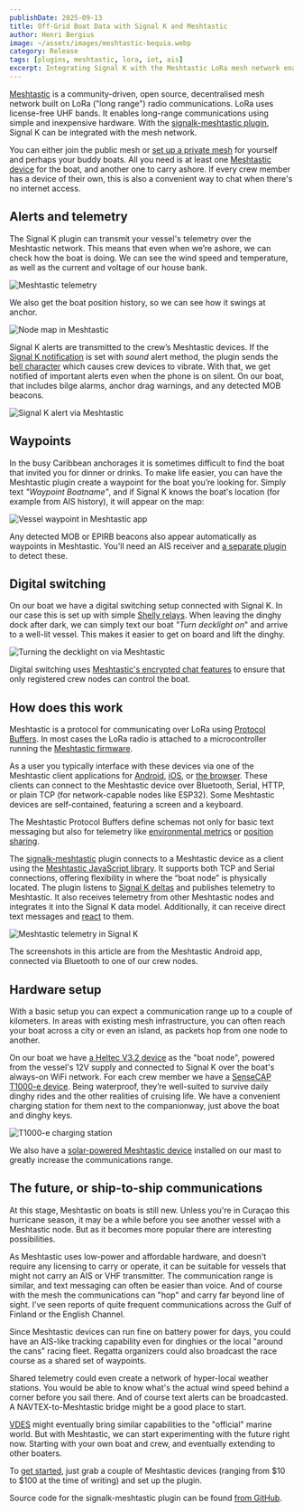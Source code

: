 ```yaml
---
publishDate: 2025-09-13
title: Off-Grid Boat Data with Signal K and Meshtastic
author: Henri Bergius
image: ~/assets/images/meshtastic-bequia.webp
category: Release
tags: [plugins, meshtastic, lora, iot, ais]
excerpt: Integrating Signal K with the Meshtastic LoRa mesh network enables off-grid, no-cost boat-to-shore communication and telemetry. You can monitor your boat’s status and receive alerts without relying on cellular or satellite connections.
---
```


[Meshtastic](https://meshtastic.org) is a community-driven, open source, decentralised mesh network built on LoRa ("long range") radio communications. LoRa uses license-free UHF bands. It enables long-range communications using simple and inexpensive hardware. With the [signalk-meshtastic plugin](https://github.com/meri-imperiumi/signalk-meshtastic#readme), Signal K can be integrated with the mesh network.

You can either join the public mesh or [set up a private mesh](https://meshtastic.org/docs/configuration/tips/#not-sharing-your-location) for yourself and perhaps your buddy boats. All you need is at least one [Meshtastic device](https://meshtastic.org/docs/hardware/devices/) for the boat, and another one to carry ashore. If every crew member has a device of their own, this is also a convenient way to chat when there's no internet access.

## Alerts and telemetry

The Signal K plugin can transmit your vessel's telemetry over the Meshtastic network. This means that even when we’re ashore, we can check how the boat is doing. We can see the wind speed and temperature, as well as the current and voltage of our house bank.

![Meshtastic telemetry](/images/posts/signalk-meshtastic/meshtastic-telemetry.webp)

We also get the boat position history, so we can see how it swings at anchor.

![Node map in Meshtastic](/images/posts/signalk-meshtastic/meshtastic-location-history.webp)

Signal K alerts are transmitted to the crew’s Meshtastic devices. If the [Signal K notification](https://signalk.org/specification/1.7.0/doc/notifications.html) is set with _sound_ alert method, the plugin sends the [bell character](https://en.m.wikipedia.org/wiki/Bell_character) which causes crew devices to vibrate. With that, we get notified of important alerts even when the phone is on silent. On our boat, that includes bilge alarms, anchor drag warnings, and any detected MOB beacons.

![Signal K alert via Meshtastic](/images/posts/signalk-meshtastic/meshtastic-alert.webp)

## Waypoints

In the busy Caribbean anchorages it is sometimes difficult to find the boat that invited you for dinner or drinks. To make life easier, you can have the Meshtastic plugin create a waypoint for the boat you’re looking for. Simply text _"Waypoint Boatname"_, and if Signal K knows the boat's location (for example from AIS history), it will appear on the map:

![Vessel waypoint in Meshtastic app](/images/posts/signalk-meshtastic/meshtastic-waypoint.webp)

Any detected MOB or EPIRB beacons also appear automatically as waypoints in Meshtastic. You'll need an AIS receiver and [a separate plugin](https://github.com/meri-imperiumi/signalk-mob-notifier) to detect these.

## Digital switching

On our boat we have a digital switching setup connected with Signal K. In our case this is set up with simple [Shelly relays](https://shellyuk.com/shop/shelly-range-all-items/lighting/shelly-plus-1/). When leaving the dinghy dock after dark, we can simply text our boat _"Turn decklight on_" and arrive to a well-lit vessel. This makes it easier to get on board and lift the dinghy.

![Turning the decklight on via Meshtastic](/images/posts/signalk-meshtastic/meshtastic-digital-switching.webp)

Digital switching uses [Meshtastic's encrypted chat features](https://meshtastic.org/docs/overview/encryption/) to ensure that only registered crew nodes can control the boat.

## How does this work

Meshtastic is a protocol for communicating over LoRa using [Protocol Buffers](https://en.wikipedia.org/wiki/Protocol_Buffers). In most cases the LoRa radio is attached to a microcontroller running the [Meshtastic firmware](https://flasher.meshtastic.org).

As a user you typically interface with these devices via one of the Meshtastic client applications for [Android](https://play.google.com/store/apps/details?id=com.geeksville.mesh), [iOS](https://apple.co/3Auysep), or [the browser](https://client.meshtastic.org). These clients can connect to the Meshtastic device over Bluetooth, Serial, HTTP, or plain TCP (for network-capable nodes like ESP32). Some Meshtastic devices are self-contained, featuring a screen and a keyboard.

The Meshtastic Protocol Buffers define schemas not only for basic text messaging but also for telemetry like [environmental metrics](https://buf.build/meshtastic/protobufs/docs/master:meshtastic#meshtastic.EnvironmentMetrics) or [position sharing](https://buf.build/meshtastic/protobufs/docs/master:meshtastic#meshtastic.Position).

The [signalk-meshtastic](https://www.npmjs.com/package/@meri-imperiumi/signalk-meshtastic) plugin connects to a Meshtastic device as a client using the [Meshtastic JavaScript library](https://www.npmjs.com/package/@meshtastic/core). It supports both TCP and Serial connections, offering flexibility in where the “boat node” is physically located. The plugin listens to [Signal K deltas](https://signalk.org/specification/1.7.0/doc/data_model.html#delta-format) and publishes telemetry to Meshtastic. It also receives telemetry from other Meshtastic nodes and integrates it into the Signal K data model. Additionally, it can receive direct text messages and [react](https://github.com/meri-imperiumi/signalk-meshtastic/tree/main/plugin/commands) to them.

![Meshtastic telemetry in Signal K](/images/posts/signalk-meshtastic/meshtastic-signalk.webp)

The screenshots in this article are from the Meshtastic Android app, connected via Bluetooth to one of our crew nodes.

## Hardware setup

With a basic setup you can expect a communication range up to a couple of kilometers. In areas with existing mesh infrastructure, you can often reach your boat across a city or even an island, as packets hop from one node to another.

On our boat we have [a Heltec V3.2 device](https://heltec.org/project/wifi-lora-32-v3/) as the "boat node", powered from the vessel's 12V supply and connected to Signal K over the boat's always-on WiFi network. For each crew member we have a [SenseCAP T1000-e device](https://www.seeedstudio.com/SenseCAP-Card-Tracker-T1000-E-for-Meshtastic-p-5913.html). Being waterproof, they’re well-suited to survive daily dinghy rides and the other realities of cruising life. We have a convenient charging station for them next to the companionway, just above the boat and dinghy keys.

![T1000-e charging station](/images/posts/signalk-meshtastic/meshtastic-charging-station.webp)

We also have a [solar-powered Meshtastic device](https://www.printables.com/model/1396221-meshtastic-boat-module-masthead) installed on our mast to greatly increase the communications range.

## The future, or ship-to-ship communications

At this stage, Meshtastic on boats is still new. Unless you're in Curaçao this hurricane season, it may be a while before you see another vessel with a Meshtastic node. But as it becomes more popular there are interesting possibilities.

As Meshtastic uses low-power and affordable hardware, and doesn't require any licensing to carry or operate, it can be suitable for vessels that might not carry an AIS or VHF transmitter. The communication range is similar, and text messaging can often be easier than voice. And of course with the mesh the communications can "hop" and carry far beyond line of sight. I've seen reports of quite frequent communications across the Gulf of Finland or the English Channel.

Since Meshtastic devices can run fine on battery power for days, you could have an AIS-like tracking capability even for dinghies or the local "around the cans" racing fleet. Regatta organizers could also broadcast the race course as a shared set of waypoints.

Shared telemetry could even create a network of hyper-local weather stations. You would be able to know what's the actual wind speed behind a corner before you sail there. And of course text alerts can be broadcasted. A NAVTEX-to-Meshtastic bridge might be a good place to start.

[VDES](https://www.iala.int/technical/connectivity/vdes-vhf-data-exchange-system/) might eventually bring similar capabilities to the "official" marine world. But with Meshtastic, we can start experimenting with the future right now. Starting with your own boat and crew, and eventually extending to other boaters.

To [get started](https://github.com/meri-imperiumi/signalk-meshtastic?tab=readme-ov-file#requirements), just grab a couple of Meshtastic devices (ranging from $10 to $100 at the time of writing) and set up the plugin.

Source code for the signalk-meshtastic plugin can be found [from GitHub](https://github.com/meri-imperiumi/signalk-meshtastic#readme).
